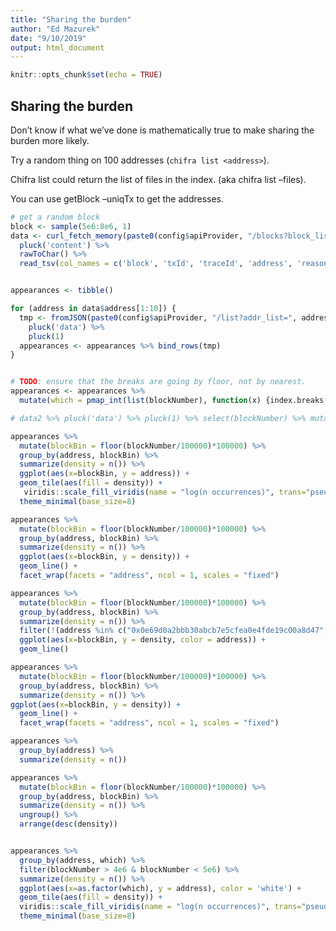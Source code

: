```yaml
---
title: "Sharing the burden"
author: "Ed Mazurek"
date: "9/10/2019"
output: html_document
---
```


```r
knitr::opts_chunk$set(echo = TRUE)
```

## Sharing the burden

Don't know if what we've done is mathematically true to make sharing the burden more likely. 

Try a random thing on 100 addresses (`chifra list <address>`).

Chifra list could return the list of files in the index. (aka chifra list --files).

You can use getBlock --uniqTx to get the addresses.


```r
# get a random block
block <- sample(5e6:8e6, 1)
data <- curl_fetch_memory(paste0(config$apiProvider, "/blocks?block_list=", block, "&uniq")) %>%
  pluck('content') %>%
  rawToChar() %>%
  read_tsv(col_names = c('block', 'txId', 'traceId', 'address', 'reason'))


appearances <- tibble()

for (address in data$address[1:10]) {
  tmp <- fromJSON(paste0(config$apiProvider, "/list?addr_list=", address)) %>%
    pluck('data') %>%
    pluck(1)
  appearances <- appearances %>% bind_rows(tmp)
}


# TODO: ensure that the breaks are going by floor, not by nearest.
appearances <- appearances %>%
  mutate(which = pmap_int(list(blockNumber), function(x) {index.breaks[[which.min(abs(x - index.breaks))]]}))

# data2 %>% pluck('data') %>% pluck(1) %>% select(blockNumber) %>% mutate(bin = blockNumber / 1000) ggplot(aes(x=blockNumber)) + geom_histogram(bins = 1000000)

appearances %>%
  mutate(blockBin = floor(blockNumber/100000)*100000) %>%
  group_by(address, blockBin) %>%
  summarize(density = n()) %>%
  ggplot(aes(x=blockBin, y = address)) + 
  geom_tile(aes(fill = density)) +
   viridis::scale_fill_viridis(name = "log(n occurrences)", trans="pseudo_log", option = "A", labels=scales::comma) +
  theme_minimal(base_size=8)

appearances %>%
  mutate(blockBin = floor(blockNumber/100000)*100000) %>%
  group_by(address, blockBin) %>%
  summarize(density = n()) %>%
  ggplot(aes(x=blockBin, y = density)) + 
  geom_line() +
  facet_wrap(facets = "address", ncol = 1, scales = "fixed")

appearances %>%
  mutate(blockBin = floor(blockNumber/100000)*100000) %>%
  group_by(address, blockBin) %>%
  summarize(density = n()) %>%
  filter(!(address %in% c("0x0e69d0a2bbb30abcb7e5cfea0e4fde19c00a8d47", "0x957cd4ff9b3894fc78b5134a8dc72b032ffbc464"))) %>%
  ggplot(aes(x=blockBin, y = density, color = address)) + 
  geom_line()

appearances %>%
  mutate(blockBin = floor(blockNumber/100000)*100000) %>%
  group_by(address, blockBin) %>%
  summarize(density = n()) %>%
ggplot(aes(x=blockBin, y = density)) + 
  geom_line() +
  facet_wrap(facets = "address", ncol = 1, scales = "fixed")

appearances %>%
  group_by(address) %>%
  summarize(density = n())

appearances %>%
  mutate(blockBin = floor(blockNumber/100000)*100000) %>%
  group_by(address, blockBin) %>%
  summarize(density = n()) %>%
  ungroup() %>%
  arrange(desc(density))


appearances %>%
  group_by(address, which) %>%
  filter(blockNumber > 4e6 & blockNumber < 5e6) %>%
  summarize(density = n()) %>%
  ggplot(aes(x=as.factor(which), y = address), color = 'white') + 
  geom_tile(aes(fill = density)) +
  viridis::scale_fill_viridis(name = "log(n occurrences)", trans="pseudo_log", option = "A", labels=scales::comma) +
  theme_minimal(base_size=8)

```